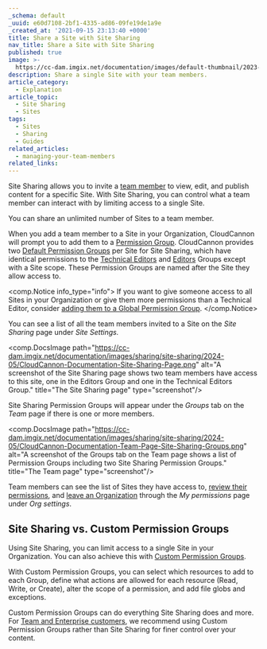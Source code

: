 ```yaml
---
_schema: default
_uuid: e60d7108-2bf1-4335-ad86-09fe19de1a9e
_created_at: '2021-09-15 23:13:40 +0000'
title: Share a Site with Site Sharing
nav_title: Share a Site with Site Sharing
published: true
image: >-
  https://cc-dam.imgix.net/documentation/images/default-thumbnail/2023-Q4/CloudCannon-Documentation-Thumbnail.png
description: Share a single Site with your team members.
article_category:
  - Explanation
article_topic:
  - Site Sharing
  - Sites
tags:
  - Sites
  - Sharing
  - Guides
related_articles:
  - managing-your-team-members
related_links:
---
```

Site Sharing allows you to invite a [team member](/documentation/articles/what-is-a-team-member/) to view, edit, and publish content for a specific Site. With Site Sharing, you can control what a team member can interact with by limiting access to a single Site.

You can share an unlimited number of Sites to a team member.

When you add a team member to a Site in your Organization, CloudCannon will prompt you to add them to a [Permission Group](/documentation/articles/what-are-permission-groups/). CloudCannon provides two [Default Permission Groups](/documentation/articles/what-are-default-permission-groups/) per Site for Site Sharing, which have identical permissions to the [Technical Editors](/documentation/articles/what-are-default-permission-groups/#technical-editors) and [Editors](/documentation/articles/what-are-default-permission-groups/#editors) Groups except with a Site scope. These Permission Groups are named after the Site they allow access to.

<comp.Notice info_type="info">
  If you want to give someone access to all Sites in your Organization or give them more permissions than a Technical Editor, consider [adding them to a Global Permission Group](/documentation/articles/add-a-team-member-to-a-permission-group/).
</comp.Notice>

You can see a list of all the team members invited to a Site on the *Site Sharing* page under *Site Settings.*

<comp.DocsImage path="https://cc-dam.imgix.net/documentation/images/sharing/site-sharing/2024-05/CloudCannon-Documentation-Site-Sharing-Page.png" alt="A screenshot of the Site Sharing page shows two team members have access to this site, one in the Editors Group and one in the Technical Editors Group." title="The Site Sharing page" type="screenshot"/>

Site Sharing Permission Groups will appear under the *Groups* tab on the *Team* page if there is one or more members.

<comp.DocsImage path="https://cc-dam.imgix.net/documentation/images/sharing/site-sharing/2024-05/CloudCannon-Documentation-Team-Page-Site-Sharing-Groups.png" alt="A screenshot of the Groups tab on the Team page shows a list of Permission Groups including two Site Sharing Permission Groups." title="The Team page" type="screenshot"/>

Team members can see the list of Sites they have access to, [review their permissions](/documentation/articles/manage-my-permissions/#review-my-current-permission-groups), and [leave an Organization](/documentation/articles/manage-my-permissions/#leave-a-permission-group) through the *My permissions* page under *Org settings*.

## Site Sharing vs. Custom Permission Groups

Using Site Sharing, you can limit access to a single Site in your Organization. You can also achieve this with [Custom Permission Groups](/documentation/articles/what-are-custom-permission-groups/).

With Custom Permission Groups, you can select which resources to add to each Group, define what actions are allowed for each resource (Read, Write, or Create), alter the scope of a permission, and add file globs and exceptions.

Custom Permission Groups can do everything Site Sharing does and more. For [Team and Enterprise customers](/pricing/), we recommend using Custom Permission Groups rather than Site Sharing for finer control over your content.